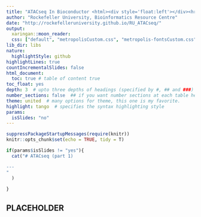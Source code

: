 ```yaml
---
title: "ATACseq In Bioconductor <html><div style='float:left'></div><hr color='#EB811B' size=1px width=796px></html>"
author: "Rockefeller University, Bioinformatics Resource Centre"
date: "http://rockefelleruniversity.github.io/RU_ATACseq/"
output: 
  xaringan::moon_reader:
  css: ["default", "metropolisCustom.css", "metropolis-fontsCustom.css"]
lib_dir: libs
nature:
  highlightStyle: github
highlightLines: true
countIncrementalSlides: false
html_document:
  toc: true # table of content true
toc_float: yes
depth: 3  # upto three depths of headings (specified by #, ## and ###)
number_sections: false  ## if you want number sections at each table header
theme: united  # many options for theme, this one is my favorite.
highlight: tango  # specifies the syntax highlighting style
params:
  isSlides: "no"
---
```

  
  ```r
suppressPackageStartupMessages(require(knitr))
knitr::opts_chunk$set(echo = TRUE, tidy = T)
```

```r
if(params$isSlides != "yes"){
  cat("# ATACseq (part 1) 

---
"    
  )
  
}

```


## PLACEHOLDER
